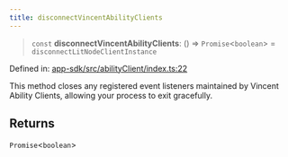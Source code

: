 ```yaml
---
title: disconnectVincentAbilityClients
---
```


> `const` **disconnectVincentAbilityClients**: () => `Promise`\<`boolean`\> = `disconnectLitNodeClientInstance`

Defined in: [app-sdk/src/abilityClient/index.ts:22](https://github.com/LIT-Protocol/Vincent/blob/24971b3553e0b3a0f81730455f8a1892791091ad/packages/libs/app-sdk/src/abilityClient/index.ts#L22)

This method closes any registered event listeners maintained by Vincent Ability Clients, allowing your process to exit gracefully.

## Returns

`Promise`\<`boolean`\>
